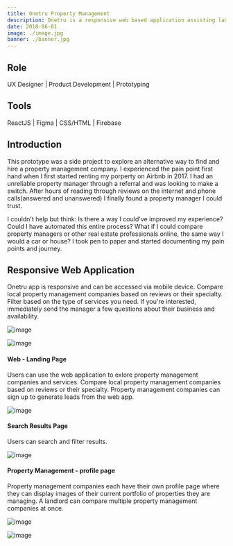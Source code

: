 ```yaml
---
title: Onetru Property Management
description: Onetru is a responsive web based application assisting landlords find local property managers in their area.
date: 2018-06-01
image: ./image.jpg
banner: ./banner.jpg
---
```


## Role

UX Designer   |   Product Development   |   Prototyping




## Tools

ReactJS   |   Figma   |   CSS/HTML   |    Firebase




## Introduction

This prototype was a side project to explore an alternative way to find and hire a property management company. I experienced the pain point first hand when I first started renting my porperty on Airbnb in 2017. I had an unreliable property manager through a referral and was looking to make a switch. After hours of reading through reviews on the internet and phone calls(answered and unanswered) I finally found a property manager I could trust. 

I couldn't help but think: Is there a way I could've improved my experience? Could I have automated this entire process? What if I could compare property managers or other real estate professionals online, the same way I would a car or house? I took pen to paper and started documenting my pain points and journey. 




## Responsive Web Application

Onetru app is responsive and can be accessed via mobile device. Compare local property management companies based on reviews or their specialty.  Filter based on the type of services you need. If you're interested, immediately send the manager a few questions about their business and availability. 
<Row>
<Col>

![image](./mobile-home.png)

</Col>
<Col>

![image](./mobile-logged-in.png)

</Col>
</Row>


#### Web - Landing Page

Users can use the web application to exlore property management companies and services. Compare local property management companies based on reviews or their specialty. Property management companies can sign up to generate leads from the web app.

<Row>

<Col>

![image](./landing.png)

</Col>
</Row>


#### Search Results Page

Users can search and filter results.

<Row>
<Col>

![image](./search-results.png)

</Col>
</Row>

#### Property Management - profile page
Property management companies each have their own profile page where they can display images of their current portfolio of properties they are managing. A landlord can compare multiple property management companies at once.
<Row>
<Col>

![image](./logged-in.png)

</Col>
<Col>

![image](./compare.png)

</Col>
</Row>